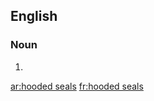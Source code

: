 ==English==

===Noun===
{{head|en|noun plural form|head=[[hooded]] [[seals]]}}

# {{plural of|hooded seal|lang=en}}

[[ar:hooded seals]]
[[fr:hooded seals]]
